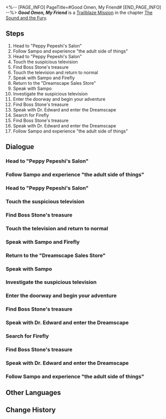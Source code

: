 <%-- [PAGE_INFO]
PageTitle=#Good Omen, My Friend#
[END_PAGE_INFO] --%>
{{Stub|Dialogue.}}
{{Mission Infobox
|id            = 1030303
|title         = 
|image         = Mission Good Omen, My Friend.png{{subst:void|<!--$UPLOAD:<<SpriteOutput/Chronicle/1030303.png>-<Mission Good Omen, My Friend.png>-<Fate's Atlas Images>>-->}}
|type          = Trailblaze
|event_name    = 
|chapter       = The Sound and the Fury
|requirements  = [[Trailblaze Mission]] ''[[Tales from the Golden Age]]'' completed
|summary       = By chance, you crossed paths with Sampo in Penacony and followed him into what he called the "adult world." After that, he presented you with a not-so-friendly riddle before walking away, and Firefly was nowhere to be found.
|characters    = Boss Stone; Firefly; Sampo; Trailblazer
|startLocation = [[Penacony]] - [[Golden Hour]]
|world         = Penacony
|area          = Golden Hour
|prev          = Tales from the Golden Age
|next          = Gentleness, the Name of Nocturne
|rewards       = Trailblaze EXP*600; Stellar Jade*80; Traveler's Guide*6; Refined Aether*4; Lost Crystal*4; Credit*60,000
}}
'''''Good Omen, My Friend''''' is a [[Trailblaze Mission]] in the chapter [[The Sound and the Fury]].

==Steps==
# Head to "Peppy Pepeshi's Salon"
# Follow Sampo and experience "the adult side of things"
# Head to "Peppy Pepeshi's Salon"
# Touch the suspicious television
# Find Boss Stone's treasure
# Touch the television and return to normal
# Speak with Sampo and Firefly
# Return to the "Dreamscape Sales Store"
# Speak with Sampo
# Investigate the suspicious television
# Enter the doorway and begin your adventure
# Find Boss Stone's treasure
# Speak with Dr. Edward and enter the Dreamscape
# Search for Firefly
# Find Boss Stone's treasure
# Speak with Dr. Edward and enter the Dreamscape
# Follow Sampo and experience "the adult side of things"

<!--
==Gameplay Notes==

--><!--
==Trial Character==

-->
==Dialogue==
{{Stub Dialogue}}
===Head to "Peppy Pepeshi's Salon"===
{{Mission Description|type=trailblaze|location=Golden Hour|What surprises you most is that your old friend Sampo happens to be in Penacony, too. Firefly doesn't seem to trust him very much, but the ever-friendly and enthusiastic dark-blue gentleman wants to teach you all about the "adult side" of things.<br />According to him, your destination for this journey is a salon named "Peppy Pepeshi's Salon" &mdash; The name must have been intentional.}}
{{Dialogue Start}}
:{{tx}}
{{Dialogue End}}

===Follow Sampo and experience "the adult side of things"===
{{Mission Description|type=trailblaze|location=<!--to be added-->|update|What surprises you most is that your old friend Sampo (okay, maybe friend is a strong word) happens to be in Penacony, too. Firefly doesn't seem to trust him very much, but the ever-friendly and enthusiastic dark-blue gentleman wants to teach you all about the "adult side" of things (in a legal way).<br />Well, you're here now so, it couldn't hurt to try... Right?}}
{{Dialogue Start}}
:{{tx}}
{{Dialogue End}}

===Head to "Peppy Pepeshi's Salon"===
{{Mission Description|type=trailblaze|location=Golden Hour|update|What surprises you most is that your old friend Sampo happens to be in Penacony, too. Firefly doesn't seem to trust him very much, but the ever-friendly and enthusiastic dark-blue gentleman wants to teach you all about the "adult side" of things.<br />According to him, your destination for this journey is a salon named "Peppy Pepeshi's Salon" &mdash; The name must have been intentional.}}
{{Dialogue Start}}
:{{tx}}
{{Dialogue End}}

===Touch the suspicious television===
{{Mission Description|type=trailblaze|location=<!--to be added-->|update|What surprises you most is that your old friend Sampo happens to be in Penacony, too. Firefly doesn't seem to trust him very much, but the ever-friendly and enthusiastic dark-blue gentleman wants to teach you all about the "adult side" of things.<br />You're turned away at the door of Peppy Pepeshi's Salon, but the quick-witted Sampo immediately thinks of a back-up plan. However, before this mystery can be unveiled, he entrusted you to collect some materials... from an arcade machine.}}
{{Dialogue Start}}
:{{tx}}
{{Dialogue End}}

===Find Boss Stone's treasure===
{{Mission Description|type=trailblaze|location=Golden Hour|update|What surprises you most is that your old friend Sampo happens to be in Penacony, too. Firefly doesn't seem to trust him very much, but the ever-friendly and enthusiastic dark-blue gentleman wants to teach you all about the "adult side" of things.<br />As you touch the mysterious machine, you realize that you've been transformed into a taciturn cartoon character. According to the game story, you will now defeat Boss Stone and confiscate his illegal items.}}
{{Dialogue Start}}
:{{tx}}
{{Dialogue End}}

===Touch the television and return to normal===
{{Mission Description|type=trailblaze|location=<!--to be added-->|update|What surprises you most is that your old friend Sampo happens to be in Penacony, too. Firefly doesn't seem to trust him very much, but the ever-friendly and enthusiastic dark-blue gentleman wants to teach you all about the "adult side" of things.<br />As you touch the mysterious machine, you realize that you've been transformed into a taciturn cartoon character and successfully defeat Boss Stone. Now you must touch the television once more to return to normal.}}
{{Dialogue Start}}
:{{tx}}
{{Dialogue End}}

===Speak with Sampo and Firefly===
{{Mission Description|type=trailblaze|location=Golden Hour|update|What surprises you most is that your old friend Sampo happens to be in Penacony, too. Firefly doesn't seem to trust him very much, but the ever-friendly and enthusiastic dark-blue gentleman wants to teach you all about the "adult side" of things.<br />You successfully collected the mysterious materials that Sampo needed. It is time to experience this thing that he calls: "true entertainment."}}
{{Dialogue Start}}
:{{tx}}
{{Dialogue End}}

===Return to the "Dreamscape Sales Store"===
{{Mission Description|type=trailblaze|location=Golden Hour|update|What surprises you most is that your old friend Sampo happens to be in Penacony, too. Firefly doesn't seem to trust him very much, but the ever-friendly and enthusiastic dark-blue gentleman wants to teach you all about the "adult side" of things.<br />Though he has not said where you are headed, you are confident that this route leads to the "Dreamscape Sales Store."}}
{{Dialogue Start}}
:{{tx}}
{{Dialogue End}}

===Speak with Sampo===
{{Dialogue Start}}
:{{tx}}
{{Dialogue End}}

===Investigate the suspicious television===
{{Mission Description|type=trailblaze|location=Golden Hour|update|What surprises you most is that your old friend Sampo happens to be in Penacony, too. Firefly doesn't seem to trust him very much, but the ever-friendly and enthusiastic dark-blue gentleman wants to teach you all about the "adult side" of things.<br />You're turned away at the door of Peppy Pepeshi's Salon, but the quick-witted Sampo immediately thinks of a back-up plan. However, before this mystery can be unveiled, he entrusted you to collect some materials... from an arcade machine.}}
{{Dialogue Start}}
:{{tx}}
{{Dialogue End}}

===Enter the doorway and begin your adventure===
{{Mission Description|type=trailblaze|location=<!--to be added-->|update|What surprises you most is that your old friend Sampo happens to be in Penacony, too. Firefly doesn't seem to trust him very much, but the ever-friendly and enthusiastic dark-blue gentleman wants you to learn all about what the adult world is.<br />After you touched the mysterious machine, you realize that you've been transformed into a taciturn cartoon character. According to the game's setting, you now must enter the doorway and begin a great adventure.}}
{{Dialogue Start}}
:{{tx}}
{{Dialogue End}}

===Find Boss Stone's treasure===
{{Mission Description|type=trailblaze|location=Golden Hour|update|What surprises you most is that your old friend Sampo happens to be in Penacony, too. Firefly doesn't seem to trust him very much, but the ever-friendly and enthusiastic dark-blue gentleman wants to teach you all about the "adult side" of things.<br />As you touch the mysterious machine, you realize that you've been transformed into a taciturn cartoon character. According to the game story, you will now defeat Boss Stone and confiscate his illegal items.}}
{{Dialogue Start}}
:{{tx}}
{{Dialogue End}}

===Speak with Dr. Edward and enter the Dreamscape===
{{Mission Description|type=trailblaze|location=<!--to be added-->|update|Sampo has led you back to the Dreamscape Sales Store and confessed to Dr. Edward the service reserved for regular customers (why didn't he say this earlier?), then ordered a customized dream bubble for you to experience.<br />Though you have no idea what he is up to, your instincts fear that what you're about to experience is going to be... beyond your imagination.}}
{{Dialogue Start}}
:{{tx}}
{{Dialogue End}}

===Search for Firefly===
{{Mission Description|type=trailblaze|location=Golden Hour|update|Sampo's previously relaxed and joyous attitude suddenly drops to a serious and stern tone as he warns you that there is something abnormal about Firefly's origin. After spouting a series of confusing but upsetting metaphors, he turns on his heel and leaves. At this moment, you realize that Firefly, who had been following you like a shadow, is suddenly nowhere to be seen.<br />First things first, you must find Firefly, ensure her safety, and get an explanation.}}
{{Dialogue Start}}
:{{tx}}
{{Dialogue End}}

===Find Boss Stone's treasure===
{{Mission Description|type=trailblaze|location=<!--to be added-->|update|What surprises you most is that your old friend Sampo happens to be in Penacony, too. Firefly doesn't seem to trust him very much, but the ever-friendly and enthusiastic dark-blue gentleman wants to teach you all about the "adult side" of things.<br />As you touch the mysterious machine, you realize that you've been transformed into a taciturn cartoon character. According to the game story, you will now defeat Boss Stone and confiscate his illegal items.}}
{{Dialogue Start}}
:{{tx}}
{{Dialogue End}}

===Speak with Dr. Edward and enter the Dreamscape===
{{Mission Description|type=trailblaze|location=<!--to be added-->|update|Sampo has led you back to the Dreamscape Sales Store and confessed to Dr. Edward the service reserved for regular customers (why didn't he say this earlier?), then ordered a customized dream bubble for you to experience.<br />Though you have no idea what he is up to, your instincts fear that what you're about to experience is going to be... beyond your imagination.}}
{{Dialogue Start}}
:{{tx}}
{{Dialogue End}}

===Follow Sampo and experience "the adult side of things"===
{{Mission Description|type=trailblaze|location=<!--to be added-->|update|What surprises you most is that your old friend Sampo (okay, maybe friend is a strong word) happens to be in Penacony, too. Firefly doesn't seem to trust him very much, but the ever-friendly and enthusiastic dark-blue gentleman wants to teach you all about the "adult side" of things (in a legal way).<br />Well, you're here now so, it couldn't hurt to try... Right?}}
{{Dialogue Start}}
:{{tx}}
{{Dialogue End}}

==Other Languages==
{{Other Languages
|en   = Good Omen, My Friend
|zhs  = 好兆头，我的朋友
|zht  = 好兆頭，我的朋友
|ja   = グッドオーメンズ、マイフレンド
|ko   = 좋은 징조야, 친구
|es   = Buena suerte, amigo
|fr   = Oiseau de bon augure
|ru   = Благое знамение, мой друг
|th   = เป็นลางดีนะ เพื่อน
|vi   = Điều May Mắn, Bạn Của Tôi
|de   = Gutes Omen, mein Freund
|id   = Pertanda Baik, Temanku
|pt   = Bom Presságio, {{MC|f=Amigona|m=Amigão}}
}}

==Change History==
{{Change History|2.0}}
